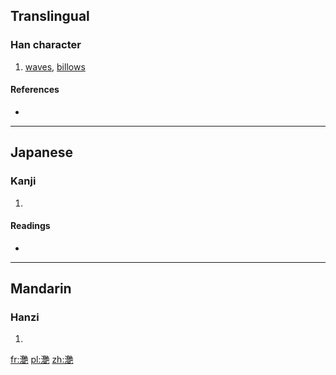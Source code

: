 {{also|灩}}
==Translingual==

===Han character===
{{Han char|rn=85|rad=水|as=19|sn=22|four=|canj=水廿廿山 (ETTU)}}

# [[waves]], [[billows]]

====References====
* {{Han ref|kx=0663.150|dkj=18777|dj=1072.090|hdz=31795.030|uh=7054|ud=28756}}

----

==Japanese==

===Kanji===
{{ja-kanji|grade=|rs=水19}}

# {{defn|lang=ja|sort=水19}}

====Readings====
* {{ja-readings|on=[[えん]] (en)|kun=[[なみ]] (nami)}}

----

==Mandarin==

===Hanzi===
{{cmn-hanzi|pin=[[yàn]] ([[yan4]])|wg=yen<sup>4</sup>}}

# {{defn|lang=cmn|sort=水19}}

[[fr:灔]]
[[pl:灔]]
[[zh:灔]]